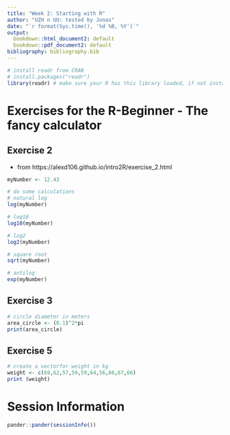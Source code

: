 ```yaml
---
title: "Week 2: Starting with R"
author: "UZH n UU: tested by Jonas"
date: "`r format(Sys.time(), '%d %B, %Y')`"
output:
  bookdown::html_document2: default
  bookdown::pdf_document2: default
bibliography: bibliography.bib
---
```


```r
# install readr from CRAN
# install.packages("readr")
library(readr) # make sure your R has this library loaded, if not install it (see line above)
```

# Exercises for the R-Beginner - The fancy calculator

## Exercise 2
* from https://alexd106.github.io/intro2R/exercise_2.html
```r
myNumber <- 12.43

# do some calculations
# natural log
log(myNumber)
```

```r
# log10
log10(myNumber)
```

```r
# log2
log2(myNumber)
```
```r
# square root
sqrt(myNumber)
```
```r
# antilog
exp(myNumber)
```
## Exercise 3
```r
# circle diameter in meters
area_circle <- (0.1)^2*pi
print(area_circle)
```

## Exercise 5
```r
# create a vectorfor weight in kg
weight <- c(69,62,57,59,59,64,56,66,67,66)
print (weight)
```

# Session Information

```r
pander::pander(sessionInfo())
```


